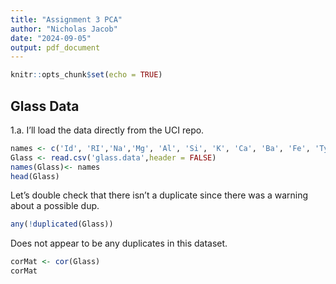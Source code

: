 ```yaml
---
title: "Assignment 3 PCA"
author: "Nicholas Jacob"
date: "2024-09-05"
output: pdf_document
---
```


```r
knitr::opts_chunk$set(echo = TRUE)
```

## Glass Data

1.a. I'll load the data directly from the UCI repo.

```r
names <- c('Id', 'RI','Na','Mg', 'Al', 'Si', 'K', 'Ca', 'Ba', 'Fe', 'Type')
Glass <- read.csv('glass.data',header = FALSE)
names(Glass)<- names
head(Glass)
```

Let's double check that there isn't a duplicate since there was a warning about a possible dup.
```r
any(!duplicated(Glass))
```

Does not appear to be any duplicates in this dataset.

```r
corMat <- cor(Glass)
corMat
```
